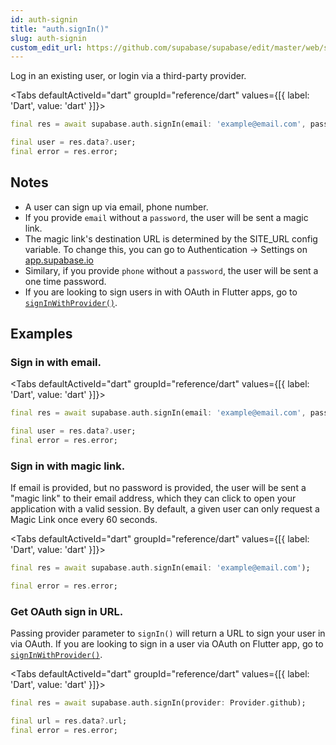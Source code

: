 ```yaml
---
id: auth-signin
title: "auth.signIn()"
slug: auth-signin
custom_edit_url: https://github.com/supabase/supabase/edit/master/web/spec/dart.yml
---
```



Log in an existing user, or login via a third-party provider.


<Tabs
  defaultActiveId="dart"
  groupId="reference/dart"
  values={[{ label: 'Dart', value: 'dart' }]}>

<TabsPanel id="dart" label="dart">

```dart
final res = await supabase.auth.signIn(email: 'example@email.com', password: 'example-password');

final user = res.data?.user;
final error = res.error;
```


</TabsPanel>

</Tabs>





## Notes

- A user can sign up via email, phone number.
- If you provide `email` without a `password`, the user will be sent a magic link.
- The magic link's destination URL is determined by the SITE_URL config variable. To change this, you can go to Authentication -> Settings on [app.supabase.io](https://app.supabase.io)
- Similary, if you provide `phone` without a `password`, the user will be sent a one time password. 
- If you are looking to sign users in with OAuth in Flutter apps, go to [`signInWithProvider()`](/docs/reference/dart/auth-signinwithprovider).










## Examples

### Sign in with email.



<Tabs
  defaultActiveId="dart"
  groupId="reference/dart"
  values={[{ label: 'Dart', value: 'dart' }]}>

<TabsPanel id="dart" label="dart">

```dart
final res = await supabase.auth.signIn(email: 'example@email.com', password: 'example-password');

final user = res.data?.user;
final error = res.error;
```


</TabsPanel>

</Tabs>

### Sign in with magic link.

If email is provided, but no password is provided, the user will be sent a "magic link" to their email address, which they can click to open your application with a valid session. By default, a given user can only request a Magic Link once every 60 seconds.

<Tabs
  defaultActiveId="dart"
  groupId="reference/dart"
  values={[{ label: 'Dart', value: 'dart' }]}>

<TabsPanel id="dart" label="dart">

```dart
final res = await supabase.auth.signIn(email: 'example@email.com');

final error = res.error;
```


</TabsPanel>

</Tabs>

### Get OAuth sign in URL.

Passing provider parameter to `signIn()` will return a URL to sign your user in via OAuth. 
If you are looking to sign in a user via OAuth on Flutter app, go to [`signInWithProvider()`](/docs/reference/dart/auth-signinwithprovider).


<Tabs
  defaultActiveId="dart"
  groupId="reference/dart"
  values={[{ label: 'Dart', value: 'dart' }]}>

<TabsPanel id="dart" label="dart">

```dart
final res = await supabase.auth.signIn(provider: Provider.github);

final url = res.data?.url;
final error = res.error;
```


</TabsPanel>

</Tabs>
